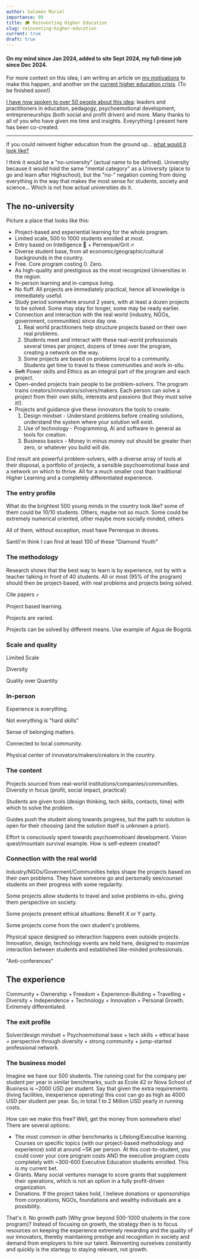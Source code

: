 ```yaml
---
author: Salomón Muriel
importance: 99
title: 🎓 Reinventing Higher Education
slug: reinventing-higher-education
current: true
draft: true
---
```

#### On my mind since Jan 2024, added to site Sept 2024, my full-time job since Dec 2024.

For more context on this idea, I am writing an article on [my motivations]() to make this happen, and another on the [current higher education crisis](). (To be finished soon!)

[I have now spoken to over 50 people about this idea](): leaders and practitioners in education, pedagogy, psychoemotional development, entrepreneurships (both social and profit driven) and more. Many thanks to all of you who have given me time and insights. Eveyrything I present here has been co-created.

-------------

If you could reinvent higher education from the ground up... [what would it look like?](https://www.linkedin.com/posts/smuriel_pregunta-curiosa-si-se-pudieran-reinventar-activity-7291090448402567168-v9Mr)

I think it would be a "no-university" (actual name to be defined). University because it would hold the same "mental category" as a University (place to go and learn after Highschool), but the "no-" negation coming from doing everything in the way that makes the most sense for students, society and science... Which is not how actual universities do it.

## The no-university

Picture a place that looks like this:

* Project-based and experiential learning for the whole program.
* Limited scale, 500 to 1000 students enrolled at most.
* Entry based on Intelligence 🧠 + Perrenque/Grit 🔥
* Diverse student base, from all economic/geographic/cultural backgrounds in the country.
* Free. Core program costing 0. Zero.
* As high-quality and prestigious as the most recognized Universities in the region.
* In-person learning and in-campus living.
* No fluff. All projects are immediately practical, hence all knowledge is immediately useful.
* Study period somewhere around 2 years, with at least a dozen projects to be solved. Some may stay for longer, some may be ready earlier.
* Connection and interaction with the real world (industry, NGOs, government, communities) since day one.
    1. Real world practitioners help structure projects based on their own real problems.
    2. Students meet and interact with these real-world professionals several times per project, dozens of times over the program, creating a network on the way.
    3. Some projects are based on problems local to a community. Students get time to travel to these communities and work in-situ.    
* <s>Soft</s> Power skills and Ethics as an integral part of the program and each project.
* Open-ended projects train people to be problem-solvers. The program trains creators/innovators/solvers/makers. Each person can solve a project from their own skills, interests and passions (but they must solve it!).
* Projects and guidance give these innovators the tools to create:
    1. Design mindset - Understand problems before creating solutions, understand the system where your solution will exist.
    2. Use of technology - Programming, AI and software in general as tools for creation.
    3. Business basics - Money in minus money out should be greater than zero, or whatever you build will die.

End result are powerful problem-solvers, with a diverse array of tools at their disposal, a portfolio of projects, a sensible psychoemotional base and a network on which to thrive. All for a much smaller cost than traditional Higher Learning and a completely differentiated experience.

### The entry profile

What do the brightest 500 young minds in the country look like? some of them could be 10/10 students. Others, maybe not so much. Some could be extremely numerical oriented, other maybe more socially minded, others 

All of them, without exception, must have Perrenque in droves. 

SantiI'm think I can find at least 100 of these "Diamond Youth"

### The methodology

Research shows that the best way to learn is by experience, not by with a teacher talking in front of 40 students. All or most (95% of the program) should then be project-based, with real problems and projects being solved. 

Cite papers ⤴️

Project based learning.

Projects are varied.

Projects can be solved by different means. Use example of Agua de Bogotá.

### Scale and quality

Limited Scale

Diversity

Quality over Quantity

### In-person

Experience is everything.

Not everything is "hard skills"

Sense of belonging matters.

Connected to local community.

Physical center of innovators/makers/creators in the country.

### The content

Projects sourced from real-world institutions/companies/communities. Diversity in focus (profit, social impact, practical)

Students are given tools (design thinking, tech skills, contacts, time) with which to solve the problem.

Guides push the student along towards progress, but the path to solution is open for their choosing (and the solution itself is unknown a priori). 

Effort is consciously spent towards psychoemotioanl development. Vision quest/mountain survival example. How is self-esteem created?

### Connection with the real world

Industry/NGOs/Goverment/Communities helps shape the projects based on their own problems. They have someone go and personally see/counsel students on their progress with some regularity.

Some projects allow students to travel and solve problems in-situ, giving them perspective on society.

Some projects present ethical situations: Benefit X or Y party.

Some projects come from the own student's problems.

Physical space designed so interaction happens even outside projects. Innovation, design, technology events are held here, designed to maximize interaction between students and established like-minded professionals.

"Anti-conferences"

## The experience

Community + Ownership + Freedom + Experience-Building + Travelling + Diversity + Independence + Technology + Innovation + Personal Growth. Extremely differentiated.

### The exit profile

Solver/design mindset + Psychoemotional base + tech skills + ethical base + perspective through diversity + strong community + jump-started professional network.


### The business model

Imagine we have our 500 students. The running cost for the company per student per year in similar benchmarks, such as Ecole 42 or Nova School of Business is ~2000 USD per student. Say that given the extra requirements (living facilities, inexperience operating) this cost can go as high as 4000 USD per student per year. So, in total 1 to 2 Million USD yearly in running costs.

How can we make this free? Well, get the money from somewhere else! There are several options:

* The most common in other benchmarks is Lifelong/Executive learning. Courses on specific topics (with our project-based methodology and experience) sold at around ~5K per person. At this cost-to-student, you could cover your core program costs AND the executive program costs completely with ~300-600 Executive Education students enrolled. This is my current bet. 
* Grants. Many social ventures manage to score grants that supplement their operations, which is not an option in a fully profit-driven organization.
* Donations. If the project takes hold, I believe donations or sponsorships from corporations, NGOs, foundations and wealthy individuals are a possibility.

That's it. No growth path (Why grow beyond 500-1000 students in the core program)? Instead of focusing on growth, the strategy then is to focus resources on keeping the experience extremely rewarding and the quality of our innovators, thereby maintaining prestige and recognition in society and demand from employers to hire our talent. Reinventing ourselves constantly and quickly is the startegy to staying relevant, not growth.

